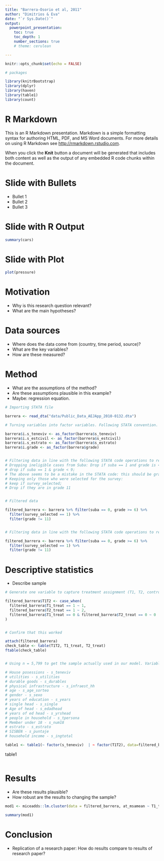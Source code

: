 ```yaml
---
title: "Barrera-Osorio et al, 2011"
author: "Dimitrios & Eva"
date: "`r Sys.Date()`"
output: 
  powerpoint_presentation:
    toc: true
    toc_depth: 1
    number_sections: true
    # theme: cerulean

---
```


```r
knitr::opts_chunk$set(echo = FALSE)

# packages

library(knitrBootstrap)
library(dplyr)
library(haven)
library(table1)
library(count)

```




# R Markdown

This is an R Markdown presentation. Markdown is a simple formatting syntax for authoring HTML, PDF, and MS Word documents. For more details on using R Markdown see <http://rmarkdown.rstudio.com>.

When you click the **Knit** button a document will be generated that includes both content as well as the output of any embedded R code chunks within the document.

# Slide with Bullets

- Bullet 1
- Bullet 2
- Bullet 3

# Slide with R Output

```r
summary(cars)
```

# Slide with Plot

```r
plot(pressure)
```

# Motivation

- Why is this research question relevant?
- What are the main hypotheses?


# Data sources

- Where does the data come from (country, time period, source)?
- What are the key variables?
- How are these measured?

# Method

- What are the assumptions of the method?
- Are these assumptions plausible in this example?
- Maybe: regression equation.




```r

# Importing STATA file

barrera <- read_dta("data/Public_Data_AEJApp_2010-0132.dta")

# Turning variables into factor variables. Following STATA convention.

barrera$i.s_teneviv <- as_factor(barrera$s_teneviv)
barrera$i.s_estcivil <- as_factor(barrera$s_estcivil)
barrera$i.s_estrato <- as_factor(barrera$s_estrato)
barrera$i.grade <- as_factor(barrera$grade)


# Filtering data in line with the following STATA code operations to reproduce table 3, columns 1-3:
# Dropping ineligible cases from Suba: Drop if suba == 1 and grade is < 9
# drop if suba == 1 & grade < 9; 
# The above seems to be a mistake in the STATA code: this should be grade < 6 instead of < 9. 
# Keeping only those who were selected for the survey:
# keep if survey_selected;
# Drop if they are in grade 11


# Filtered data

filtered_barrera <- barrera %>% filter(suba == 0, grade >= 6) %>%
  filter(survey_selected == 1) %>%
  filter(grade != 11)


# Filtering data in line with the following STATA code operations to reproduce table 3, columns 4-6:

filtered_barrera <- barrera %>% filter(suba == 0, grade >= 6) %>%
  filter(survey_selected == 1) %>%
  filter(grade != 11)

```





# Descriptive statistics

- Describe sample



```r


# Generate one variable to capture treatment assignment (T1, T2, control)

filtered_barrera$T1T2 <- case_when(
  filtered_barrera$T1_treat == 1 ~ 1,
  filtered_barrera$T2_treat == 1 ~ 2,
  filtered_barrera$T1_treat == 0 & filtered_barrera$T2_treat == 0 ~ 0
)


# Confirm that this worked

attach(filtered_barrera)
check_table <- table(T1T2, T1_treat, T2_treat)
ftable(check_table)


# Using n = 5,799 to get the sample actually used in our model. Variables selected based on Table 1

# House posessions - s_teneviv
# utilities - s_utilities
# durable goods - s_durables
# physical infrastructure - s_infraest_hh
# age - s_age_sorteo
# gender - s_sexo
# years of education - s_years
# single head - s_single
# Age of head - s_edadhead
# years of ed head - s_yrshead
# people in household - s_tpersona
# Member under 18 - s_num18
# estrato - s_estrato
# SISBEN - s_puntaje
# household income - s_ingtotal

table1 <- table1(~ factor(s_teneviv)  | ~ factor(T1T2), data=filtered_barrera)

```

table1


```r


```


# Results

- Are these results plausible?
- How robust are the results to changing the sample?

```r

mod1 <- miceadds::lm.cluster(data = filtered_barrera, at_msamean ~ T1_treat + T2_treat,  cluster = "school_code")

summary(mod1)

```


# Conclusion

- Replication of a research paper: How do results compare to results of research paper?


```r


```




